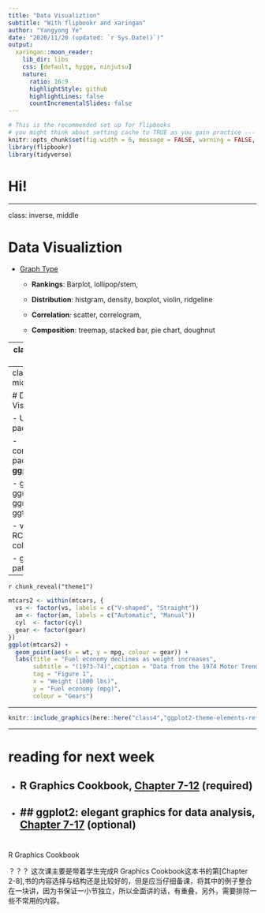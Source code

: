```yaml
---
title: "Data Visualiztion"
subtitle: "With flipbookr and xaringan"
author: "Yangyong Ye"
date: "2020/11/20 (updated: `r Sys.Date()`)"
output:
  xaringan::moon_reader:
    lib_dir: libs
    css: [default, hygge, ninjutsu]
    nature:
      ratio: 16:9
      highlightStyle: github
      highlightLines: false
      countIncrementalSlides: false
---
```



```r
# This is the recommended set up for flipbooks
# you might think about setting cache to TRUE as you gain practice --- building flipbooks from scratch can be time consuming
knitr::opts_chunk$set(fig.width = 6, message = FALSE, warning = FALSE, comment = "", cache = F)
library(flipbookr)
library(tidyverse)
```



# Hi!

---

class: inverse, middle

# Data Visualiztion

- [Graph Type](https://www.r-graph-gallery.com/)

  - **Rankings**: Barplot, lollipop/stem, 
  
  - **Distribution**: histgram, density, boxplot, violin, ridgeline
  
  - **Correlation**: scatter, correlogram, 
  
  - **Composition**: treemap, stacked bar, pie chart, doughnut

---
class: inverse, middle

# Data Visualiztion

- [Graph Type](https://www.r-graph-gallery.com/)

  - **Evolution**: line, Area,
  
  - **Maps**: background map, 
  
  - **Flow**:  sankey diagram
  
  - **Other**: animation & combination

---
class: middle,inverse

# Data Visualiztion

- Useful packages

  - comprehensive package: **ggplot2**

  - gcookbook, ggridges, ggrepel, ggthemes

  - viridis, RColorBrewer, colorspace

  - gganimate, patchwork.


---

`r chunk_reveal("theme1")`

```r

mtcars2 <- within(mtcars, {
  vs <- factor(vs, labels = c("V-shaped", "Straight"))
  am <- factor(am, labels = c("Automatic", "Manual"))
  cyl  <- factor(cyl)
  gear <- factor(gear)
})
ggplot(mtcars2) +
  geom_point(aes(x = wt, y = mpg, colour = gear)) +
  labs(title = "Fuel economy declines as weight increases",
       subtitle = "(1973-74)",caption = "Data from the 1974 Motor Trend US magazine.",
       tag = "Figure 1",
       x = "Weight (1000 lbs)",
       y = "Fuel economy (mpg)",
       colour = "Gears")


```


---



```r

knitr::include_graphics(here::here("class4","ggplot2-theme-elements-reference-v2.png"))

```


---

# reading for next week
- ## R Graphics Cookbook, [Chapter 7-12](https://r-graphics.org) (required)
- ## ggplot2: elegant graphics for data analysis, [Chapter 7-17](https://ggplot2-book.org/) (optional)
---

# 
R Graphics Cookbook

？？？
这次课主要是带着学生完成R Graphics Cookbook这本书的第[Chapter 2-8],书的内容选择与结构还是比较好的，但是应当仔细备课，将其中的例子整合在一块讲，因为书保证一小节独立，所以全面讲的话，有重叠，另外，需要排除一些不常用的内容。



